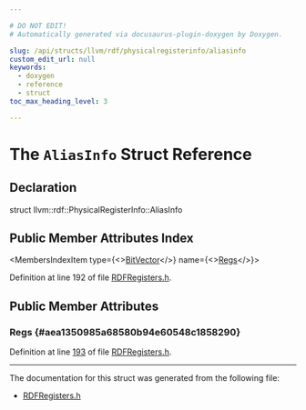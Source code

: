 ```yaml
---

# DO NOT EDIT!
# Automatically generated via docusaurus-plugin-doxygen by Doxygen.

slug: /api/structs/llvm/rdf/physicalregisterinfo/aliasinfo
custom_edit_url: null
keywords:
  - doxygen
  - reference
  - struct
toc_max_heading_level: 3

---
```





# The `AliasInfo` Struct Reference

<DoxygenPage pluginConfig={pluginConfig}>



## Declaration

<CodeBlock>struct llvm::rdf::PhysicalRegisterInfo::AliasInfo</CodeBlock>

## Public Member Attributes Index

<MembersIndex>

<MembersIndexItem
  type={<><a href="/docs/api/classes/llvm/bitvector">BitVector</a></>}
  name={<><a href="#aea1350985a68580b94e60548c1858290">Regs</a></>}>
</MembersIndexItem>

</MembersIndex>


Definition at line 192 of file <a href="/docs/api/files/include/include/llvm/include/llvm/codegen/rdfregisters-h">RDFRegisters.h</a>.

<SectionDefinition>

## Public Member Attributes

### Regs {#aea1350985a68580b94e60548c1858290}

<MemberDefinition
  prototype="BitVector llvm::rdf::PhysicalRegisterInfo::AliasInfo::Regs">

Definition at line <a href="/docs/api/files/include/include/llvm/include/llvm/codegen/rdfregisters-h/#l00193">193</a> of file <a href="/docs/api/files/include/include/llvm/include/llvm/codegen/rdfregisters-h">RDFRegisters.h</a>.
</MemberDefinition>

</SectionDefinition>

<hr/>

The documentation for this struct was generated from the following file:

<ul>
<li><a href="/docs/api/files/include/include/llvm/include/llvm/codegen/rdfregisters-h">RDFRegisters.h</a></li>
</ul>

</DoxygenPage>
